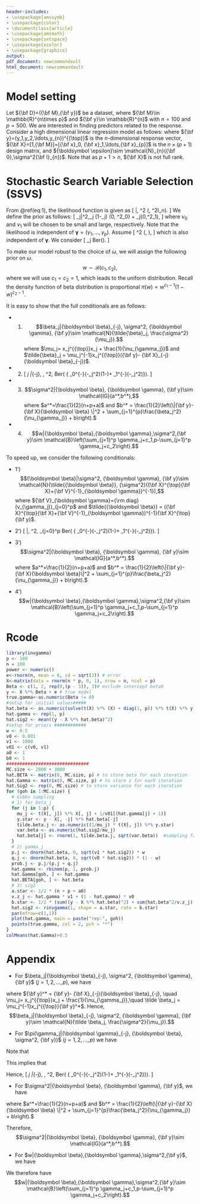 ```yaml
---
header-includes:
- \usepackage{amssymb}
- \usepackage{color}
- \documentclass{article}
- \usepackage{amsmath}
- \usepackage{setspace}
- \usepackage{xcolor}
- \usepackage{graphicx}
output:
pdf_document: newcommandault
html_document: newcommandault
---
```

\newcommand\T{{\top}}
\newcommand\ubeta{{\boldsymbol \beta}}
\newcommand\uSigma{{\boldsymbol \Sigma}}
\newcommand\uepsilon{{\boldsymbol \epsilon}}
\newcommand\umu{{\boldsymbol \mu}}
\newcommand\utheta{{\boldsymbol \theta}}
\newcommand\bg{{\boldsymbol \gamma}}
\newcommand\0{{\bf 0}}
\newcommand\uX{{\bf X}}
\newcommand\uD{{\bf D}}
\newcommand\ux{{\bf x}}
\newcommand\uY{{\bf Y}}
\newcommand\uy{{\bf y}}
\newcommand\uz{{\bf z}}
\newcommand\uI{{\bf I}}
\newcommand\uA{{\bf A}}
\newcommand\uB{{\bf B}}
\newcommand\uH{{\bf H}}
\newcommand\uM{{\bf M}}
\newcommand\uV{{\bf V}}
\newcommand\diag{{\rm diag}}

# Model setting

Let $\uD=(\uM,\uy)$ be a dataset, where $\uM\in \mathbb{R}^{n\times p}$ and $\uy\in \mathbb{R}^{n}$ with $n=100$ and $p=500$. We are interested in finding predictors related to the response.
Consider a high dimensional linear regression model as follows:
\begin{eqnarray}
\uy=\uX\ubeta + \uepsilon
(\#eq:1)
\end{eqnarray}
where $\uy=(y_1,y_2,\ldots,y_{n})^{\T}$ is the $n$-dimensional response vector, $\uX=[1,\uM]=[\ux_0, \ux_1,\ldots,\ux_{p}]$ is the $n\times (p+1)$ design
matrix, and $\uepsilon \sim \mathcal{N}_{n}(\0,\sigma^2\uI_{n})$. Note that as $p+1>n$, $\uX$ is not full rank.

# Stochastic Search Variable Selection (SSVS)

From \@ref(eq:1), the likelihood function is given as
\[
\uy|\ubeta, \sigma^2 \sim \mathcal{N}(\uX\ubeta, \sigma^2I_n).
\]
We define the prior as follows:
\[
\beta_j|\sigma^2,\gamma_j \stackrel{ind}{\sim} (1-\gamma_j) \mathcal{N}(0, \sigma^2\nu_0) + \gamma_j\mathcal{N}(0,\sigma^2\nu_1),
\]
where $\nu_0$ and $\nu_1$ will be chosen to be small and large, respectively. Note that the likelihood is independent of $\bg=(\gamma_1,\ldots,\gamma_p)$.
Assume
\[
\sigma^2 \sim \mathcal{IG}(\frac{a}{2}, \frac{b}{2}),
\]
which is also independent of $\bg$. We consider
\[
\gamma_j \stackrel{iid}{\sim} Ber(\omega).
\]

To make our model robust to the choice of $\omega$, we will assign the following prior on $\omega$.
$$w\sim \mathcal{B}(c_1,c_2),$$
where we will use $c_1=c_2=1$, which leads to the uniform distribution. Recall the density function of beta distribution is proportional $\pi(w)\propto w^{c_1-1}(1-w)^{c_2-1}$.

It is easy to show that the full conditionals are as follows:

- 1)
$$\beta_j|\ubeta_{-j}, \sigma^2, \bg, \uy\sim \mathcal{N}(\tilde{\beta}_j, \frac{\sigma^2}{\mu_j}).$$
where $\mu_j= x_j^{\T}x_j + \frac{1}{\nu_{\gamma_j}}$ and $\tilde{\beta}_j = \mu_j^{-1}x_j^{\T}(\uy - \uX_{-j}\ubeta_{-j})$.

- 2)
\[
\gamma_j |\bg_{-j}, \ubeta, \sigma^2, \uy\sim Ber\left(\frac{ \nu_1^{-\frac{1}{2}}
	\exp\left(-\frac{1}{2\sigma^2\nu_1}\beta_j^2\right)\omega}
{  \nu_0^{-\frac{1}{2}}\exp\left(-\frac{1}{2\sigma^2\nu_0}\beta_j^2\right)\left(1-\omega\right)+
 \nu_1^{-\frac{1}{2}}\exp\left(-\frac{1}{2\sigma^2\nu_1}\beta_j^2\right)\omega}\right).
\]

- 3)
$$\sigma^2|\ubeta, \bg, \uy\sim \mathcal{IG}(a^*,b^*),$$
where $a^*=\frac{1}{2}(n+p+a)$ and $b^* = \frac{1}{2}\left(\|\uy-\uX\ubeta
\|^2 + \sum_{j=1}^{p}\frac{\beta_j^2}{\nu_{\gamma_j}} + b\right).$

- 4)
$$w|\ubeta,\bg,\sigma^2,\uy\sim \mathcal{B}\left(\sum_{j=1}^p \gamma_j+c_1,p-\sum_{j=1}^p \gamma_j+c_2\right).$$

To speed up, we consider the following conditionals:

- 1')
$$\ubeta|\sigma^2, \bg, \uy\sim \mathcal{N}(\tilde{\ubeta}, {\sigma^2}(\uX^\T\uX+\uV^{-1}_\bg)^{-1}),$$
where $\uV_\bg=\diag(v_{\gamma_j})_{j=0}^p$ and $\tilde{\ubeta} = (\uX^\T\uX+\uV^{-1}_\bg)^{-1}\uX^\T\uy$.

- 2')
\[
\bg |\ubeta, \sigma^2, \uy\sim \prod_{j=0}^p Ber\left(\frac{ \nu_1^{-\frac{1}{2}}
	\exp\left(-\frac{1}{2\sigma^2\nu_1}\beta_j^2\right)\omega}
{  \nu_0^{-\frac{1}{2}}\exp\left(-\frac{1}{2\sigma^2\nu_0}\beta_j^2\right)\left(1-\omega\right)+
 \nu_1^{-\frac{1}{2}}\exp\left(-\frac{1}{2\sigma^2\nu_1}\beta_j^2\right)\omega}\right).
\]

- 3')
$$\sigma^2|\ubeta, \bg, \uy\sim \mathcal{IG}(a^*,b^*).$$
where $a^*=\frac{1}{2}(n+p+a)$ and
$b^* = \frac{1}{2}\left(\|\uy-\uX\ubeta\|^2 + \sum_{j=1}^{p}\frac{\beta_j^2}{\nu_{\gamma_j}} + b\right).$

- 4')
$$w|\ubeta,\bg,\sigma^2,\uy\sim \mathcal{B}\left(\sum_{j=1}^p \gamma_j+c_1,p-\sum_{j=1}^p \gamma_j+c_2\right).$$

# Rcode

```r
library(invgamma)
p <- 100
n = 100
power <- numeric()
e<-rnorm(n, mean = 0, sd = sqrt(2)) # error
X<-matrix(data = rnorm(n * p, 0, 1), nrow = n, ncol = p)
Beta <- c(1, 2, rep(0,(p - 3)), 3)# exclude intercept beta0
y <- X %*% Beta + e # true model
true.gamma<-as.numeric(Beta != 0)
#setup for initial values#####
hat.beta <- as.numeric(solve(t(X) %*% (X) + diag(1, p)) %*% t(X) %*% y) #p-dim vector
hat.gamma <- rep(1, p)
hat.sig2 <- mean((y - X %*% hat.beta)^2)
#setup for priors ############
w <- 0.5
v0 <- 0.001
v1 <- 1000
v01 <- c(v0, v1)
a0 <- 1
b0 <- 1
###############################
MC.size <- 2000 + 3000
hat.BETA <- matrix(0, MC.size, p) # to store beta for each iteration
hat.Gamma <- matrix(0, MC.size, p) # to store z for each iteration
hat.Sig2 <- rep(0, MC.size) # to store variance for each iteration
for (goh in 1:MC.size) {
  # Gibbs sampling 
  # 1) for beta_j
  for (j in 1:p) {
    mu_j <- t(X[, j]) %*% X[, j] + 1/v01[(hat.gamma[j] + 1)]
    y.star <- y - X[, -j] %*% hat.beta[-j]
    tilde.beta.j <- as.numeric((1/mu_j) * t(X[, j]) %*% y.star)
    var.beta <- as.numeric(hat.sig2/mu_j)
    hat.beta[j] <- rnorm(1, tilde.beta.j, sqrt(var.beta))  #sampling from beta_j|others
  }
  # 2) gamma_j
  p.j <- dnorm(hat.beta, 0, sqrt(v1 * hat.sig2)) * w
  q.j <- dnorm(hat.beta, 0, sqrt(v0 * hat.sig2)) * (1 - w)
  prob.j <- p.j/(p.j + q.j)
  hat.gamma <- rbinom(p, 1, prob.j)
  hat.Gamma[goh, ] <- hat.gamma
  hat.BETA[goh, ] <- hat.beta
  # 3) sig2
  a.star <- 1/2 * (n + p + a0)
  v.z_j <- hat.gamma * v1 + (1 - hat.gamma) * v0
  b.star <- 1/2 * (sum((y - X %*% hat.beta)^2) + sum(hat.beta^2/v.z_j) + b0)
  hat.sig2 <- rinvgamma(1, shape = a.star, rate = b.star)
  par(mfrow=c(1,1))
  plot(hat.gamma, main = paste("rep:", goh))
  points(true.gamma, col = 2, pch = "*")
}
colMeans(hat.Gamma)>0.5
```


# Appendix

- For $\beta_j|\ubeta_{-j}, \sigma^2, \bg, \uy$ $(j = 1,2, \ldots,p)$, we have

\begin{eqnarray*}
\pi(\beta_j|\ubeta_{-j}, \sigma^2, \bg, \uy)&\propto&f(\uy|\ubeta, \sigma^2)\pi(\ubeta|\bg, \sigma^2)\\
&=&f(\uy|\ubeta_{\bg}, \sigma^2) \prod_{k=1}^{p}\pi(\beta_k|Z_k, \sigma^2)\\
&\propto&f(\uy|\ubeta, \sigma^2)\pi(\beta_j|\gamma_j, \sigma^2)\\
&\propto& \exp\left(-\frac{1}{2\sigma^2}\|\uy-\uX\ubeta\|^2 \right)
\exp\left(-\frac{1}{2\sigma^2\nu_{\gamma_j}}\beta_j^2\right)\\
&=& \exp\left(-\frac{1}{2\sigma^2}\|\uy - \uX_{-j}\ubeta_{-j} - x_j \beta_j\|^2\right)
\exp\left(-\frac{1}{2\sigma^2\nu_{\gamma_j}}\beta_j^2\right)\\
&=& \exp\left(-\frac{1}{2\sigma^2}\|\uy^* - x_j \beta_j\|^2\right)
\exp\left(-\frac{1}{2\sigma^2\nu_{\gamma_j}}\beta_j^2\right)\\
&=&\exp\left[-\frac{1}{2\sigma^2}\left({\uy^*}^{\T}\uy^* - 2\beta_j x_j^{\T}\uy^*
+ \beta_j x_j^{\T}x_j\beta_j + \frac{1}{\nu_{\gamma_j}}\beta_j^2\right)\right]\\
&\propto&\exp\left[-\frac{1}{2\sigma^2}\left(\beta_j^2(x_j^{\T}x_j +
\frac{1}{\nu_{\gamma_j}}) - 2\beta_j x_j^{\T}\uy^* \right)\right]\\
&=&\exp\left[-\frac{1}{2\sigma^2}\left(\beta_j^2(x_j^{\T}x_j +
\frac{1}{\nu_{\gamma_j}}) - 2\beta_j (x_j^{\T}x_j + \frac{1}{\nu_{\gamma_j}})(x_j^{\T}x_j +
\frac{1}{\nu_{\gamma_j}})^{-1} x_j^{\T}\uy^* \right)\right]\\
&=& \exp\left[-\frac{a}{2\sigma^2}\left(\beta_j^2 - 2a \beta_j \tilde \beta_j\right)\right]\\
&\propto& \exp\left[-\frac{a}{2\sigma^2}\left(\beta_j -\tilde \beta_j\right)^2\right]\\
\end{eqnarray*}

where $\uy^* = \uy - \uX_{-j}\ubeta_{-j}, \quad \mu_j= x_j^{\T}x_j + \frac{1}{\nu_{\gamma_j}},\quad
\tilde \beta_j = \mu_j^{-1}x_j^{\T}\uy^*$.
Hence, $$\beta_j|\ubeta_{-j}, \sigma^2, \bg, \uy\sim \mathcal{N}(\tilde \beta_j, \frac{\sigma^2}{\mu_j}).$$

- For $\pi(\gamma_j|\bg_{-j}, \ubeta, \sigma^2,  \uy)$ $(j = 1,2, \ldots,p)$ we have

\begin{eqnarray*}
\pi(\gamma_j|\bg_{-j}, \ubeta, \sigma^2, \uy)&\propto& \pi(\bg,\ubeta|\sigma^2)\\
&=&\pi(\ubeta|\sigma^2, \bg)\pi(\bg)\\
&=& \prod_{k=1}^{p}\pi(\beta_{k}|\sigma^2, z_{k})\prod_{i=1}^{p}\pi(z_i)\\
&\propto&\pi(\beta_{j}|\sigma^2, z_{j})\pi(\gamma_j)\\
&\propto&\nu_{\gamma_j}^{-\frac{1}{2}}\exp\left(-\frac{1}{2\sigma^2\nu_{\gamma_j}}\beta_j^2\right)\omega^{\gamma_j}
(1-\omega)^{1-\gamma_j}.
\end{eqnarray*}

Note that

\begin{eqnarray*}
\pi(\gamma_j = 0|\bg_{-j}, \ubeta, \sigma^2, \uy)&=& C \nu_0^{-\frac{1}{2}}\exp\left(-\frac{1}{2\sigma^2\nu_0}\beta_j^2\right)\left(1-\omega\right);\\
\pi(\gamma_j = 1|\bg_{-j}, \ubeta, \sigma^2, \uy)&=& C \nu_1^{-\frac{1}{2}}\exp\left(-\frac{1}{2\sigma^2\nu_1}\beta_j^2\right)\omega.
\end{eqnarray*}

This implies that

\begin{eqnarray*}
\pi(\gamma_j = 1|\bg_{-j}, \ubeta, \sigma^2, \uy)
&=&\frac{P(\gamma_j = 1,\Omega)}{\sum_{\gamma_j}P(\gamma_j,\Omega)}\\
&=& \frac{C \nu_1^{-\frac{1}{2}}\exp\left(-\frac{1}{2\sigma^2\nu_1}\beta_j^2\right)\omega}
{ C \nu_0^{-\frac{1}{2}}\exp\left(-\frac{1}{2\sigma^2\nu_0}\beta_j^2\right)\left(1-\omega\right)+
C \nu_1^{-\frac{1}{2}}\exp\left(-\frac{1}{2\sigma^2\nu_1}\beta_j^2\right)\omega}\\
&=& \frac{ \nu_1^{-\frac{1}{2}}\exp\left(-\frac{1}{2\sigma^2\nu_1}\beta_j^2\right)\omega}
{  \nu_0^{-\frac{1}{2}}\exp\left(-\frac{1}{2\sigma^2\nu_0}\beta_j^2\right)\left(1-\omega\right)+
 \nu_1^{-\frac{1}{2}}\exp\left(-\frac{1}{2\sigma^2\nu_1}\beta_j^2\right)\omega}.
\end{eqnarray*}

Hence,
\[
\gamma_j |\bg_{-j}, \ubeta, \sigma^2, \uy\sim Ber\left(\frac{ \nu_1^{-\frac{1}{2}}
	\exp\left(-\frac{1}{2\sigma^2\nu_1}\beta_j^2\right)\omega}
{  \nu_0^{-\frac{1}{2}}\exp\left(-\frac{1}{2\sigma^2\nu_0}\beta_j^2\right)\left(1-\omega\right)+
 \nu_1^{-\frac{1}{2}}\exp\left(-\frac{1}{2\sigma^2\nu_1}\beta_j^2\right)\omega}\right).
\]

- For $\sigma^2|\ubeta, \bg, \uy$, we have

\begin{eqnarray*}
\pi(\sigma^2|\ubeta, \bg, \uy)&\propto&f(\uy|\ubeta,\sigma^2,\bg)\pi(\ubeta,\sigma^2|\bg)\\
&=&f(\uy|\ubeta, \sigma^2, \bg)\pi(\ubeta|\sigma^2,\bg)\pi(\sigma^2|\bg)\\
&=&f(\uy|\ubeta, \sigma^2)\pi(\ubeta|\sigma^2,\bg)\pi(\sigma^2)\\
&\propto&(\sigma^2)^{-\frac{n}{2}}\exp\left(-\frac{1}{2\sigma^2}\|\uy-\uX\ubeta\|^2\right)\times
\prod_{j=1}^{p}\left[(\sigma^2\nu_{\gamma_j})^{-\frac{1}{2}}\exp\left(-\frac{1}{2\sigma^2\nu_{\gamma_j}}
\beta_j^2\right)\right]\\
&&\times(\sigma^2)^{-\frac{a}{2}-1}\exp\left(-\frac{b}{2\sigma^2}\right)\\
&\propto&(\sigma^2)^{-\frac{n}{2}}\exp\left(-\frac{1}{2\sigma^2}\|\uy-\uX\ubeta\|^2\right)\times
(\sigma^2)^{-\frac{p}{2}}\exp\left(-\frac{1}{2\sigma^2}\sum_{j=1}^{p}\frac{\beta_j^2}{\nu_{\gamma_j}}\right)\\
&&\times(\sigma^2)^{-\frac{a}{2}-1}\exp\left(-\frac{b}{2\sigma^2}\right)\\
&=& (\sigma^2)^{-\frac{1}{2}(n+p+a)-1}\exp\left(-\frac{\frac{1}{2}\left(\|\uy-\uX\ubeta
\|^2 + \sum_{j=1}^{p}\frac{\beta_j^2}{\nu_{\gamma_j}} + b\right)}{\sigma^2}\right)\\
&=&(\sigma^2)^{-a^* -1}\exp(-\frac{b^*}{\sigma^2}),
\end{eqnarray*}

where $a^*=\frac{1}{2}(n+p+a)$ and $b^* = \frac{1}{2}\left(\|\uy-\uX\ubeta
\|^2 + \sum_{j=1}^{p}\frac{\beta_j^2}{\nu_{\gamma_j}} + b\right).$

Therefore,
$$\sigma^2|\ubeta, \bg, \uy\sim \mathcal{IG}(a^*,b^*).$$

- For $w|\ubeta,\bg,\sigma^2,\uy$, we have

\begin{eqnarray*}
\pi(w|\ubeta,\bg,\sigma^2,\uy)&\propto& \pi(\bg|w) \pi(w)\\
&\propto&\left[ \prod_{j=1}^p w^{\gamma_j}(1-w)^{1-\gamma_j}\right] w^{c_1-1}(1-w)^{c_2-1}\\
&\propto& w^{\sum_{j=1}^p \gamma_j+c_1-1}(1-w)^{p-\sum_{j=1}^p \gamma_j+c_2-1}.
\end{eqnarray*}

We therefore have
$$w|\ubeta,\bg,\sigma^2,\uy\sim \mathcal{B}\left(\sum_{j=1}^p \gamma_j+c_1,p-\sum_{j=1}^p \gamma_j+c_2\right).$$
